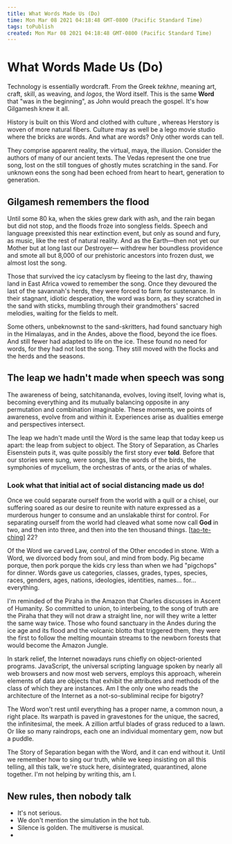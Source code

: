 ```yaml
---
title: What Words Made Us (Do)
time: Mon Mar 08 2021 04:18:48 GMT-0800 (Pacific Standard Time)
tags: toPublish
created: Mon Mar 08 2021 04:18:48 GMT-0800 (Pacific Standard Time)
---
```


# What Words Made Us (Do)

Technology is essentially wordcraft. From the Greek _tekhne_, meaning art, craft, skill, as weaving, and _logos_, the Word itself. This is the same **Word** that "was in the beginning", as John would preach the gospel. It's how Gilgamesh knew it all.

History is built on this Word and clothed with culture , whereas Herstory is woven of more natural fibers. Culture may as well be a lego movie studio where the bricks are words. And what are words? Only other words can tell.

They comprise apparent reality, the virtual, maya, the illusion. Consider the authors of many of our ancient texts. The Vedas represent the one true song, lost on the still tongues of ghostly mutes scratching in the sand. For unknown eons the song had been echoed from heart to heart, generation to generation.

## Gilgamesh remembers the flood

Until some 80 ka, when the skies grew dark with ash, and the rain began but did not stop, and the floods froze into songless fields. Speech and language preexisted this near extinction event, but only as sound and fury, as music, like the rest of natural reality. And as the Earth—then not yet our Mother but at long last our Destroyer— withdrew her boundless providence and smote all but 8,000 of our prehistoric ancestors into frozen dust, we almost lost the song.

Those that survived the icy cataclysm by fleeing to the last dry, thawing land in East Africa vowed to remember the song. Once they devoured the last of the savannah's herds, they were forced to farm for sustenance. In their stagnant, idiotic desperation, the word was born, as they scratched in the sand with sticks, mumbling through their grandmothers' sacred melodies, waiting for the fields to melt.

Some others, unbeknownst to the sand-skritters, had found sanctuary high in the Himalayas, and in the Andes, above the flood, beyond the ice floes. And still fewer had adapted to life on the ice. These found no need for words, for they had not lost the song. They still moved with the flocks and the herds and the seasons.

## The leap we hadn't made when speech was song

The awareness of being, satchitananda, evolves, loving itself, loving what is, becoming everything and its mutually balancing opposite in any permutation and combination imaginable. These moments, we points of awareness, evolve from and within it. Experiences arise as dualities emerge and perspectives intersect.

The leap we hadn't made until the Word is the same leap that today keep us apart: the leap from subject to object. The Story of Separation, as Charles Eisenstein puts it, was quite possibly the first story ever **told**. Before that our stories were sung, were songs, like the words of the birds, the symphonies of mycelium, the orchestras of ants, or the arias of whales.

### Look what that initial act of social distancing made us do!

Once we could separate ourself from the world with a quill or a chisel, our suffering soared as our desire to reunite with nature expressed as a murderous hunger to consume and an unslakable thirst for control. For separating ourself from the world had cleaved what some now call **God** in two, and then into three, and then into the ten thousand things. [[tao-te-ching]] 22?

Of the Word we carved Law, control of the Other encoded in stone. With a Word, we divorced body from soul, and mind from body. Pig became porque, then pork porque the kids cry less than when we had "pigchops" for dinner. Words gave us categories, classes, grades, types, species, races, genders, ages, nations, ideologies, identities, names… for… everything.

I'm reminded of the Piraha in the Amazon that Charles discusses in Ascent of Humanity. So committed to union, to interbeing, to the song of truth are the Piraha that they will not draw a straight line, nor will they write a letter the same way twice. Those who found sanctuary in the Andes during the ice age and its flood and the volcanic blotto that triggered them, they were the first to follow the melting mountain streams to the newborn forests that would become the Amazon Jungle.

In stark relief, the Internet nowadays runs chiefly on object-oriented programs. JavaScript, the universal scripting language spoken by nearly all web browsers and now most web servers, employs this approach, wherein elements of data are objects that exhibit the attributes and methods of the class of which they are instances. Am I the only one who reads the architecture of the Internet as a not-so-subliminal recipe for bigotry?

The Word won't rest until everything has a proper name, a common noun, a right place. Its warpath is paved in gravestones for the unique, the sacred, the infinitesimal, the meek. A zillion artful blades of grass reduced to a lawn. Or like so many raindrops, each one an individual momentary gem, now but a puddle.

The Story of Separation began with the Word, and it can end without it. Until we remember how to sing our truth, while we keep insisting on all this telling, all this talk, we're stuck here, disintegrated, quarantined, alone together. I'm not helping by writing this, am I.

## New rules, then nobody talk

- It's not serious.
- We don't mention the simulation in the hot tub.
- Silence is golden. The multiverse is musical.
-

[//begin]: # "Autogenerated link references for markdown compatibility"
[tao-te-ching]: ../../archives/roam/tao-te-ching "Tao Te Ching"
[//end]: # "Autogenerated link references"